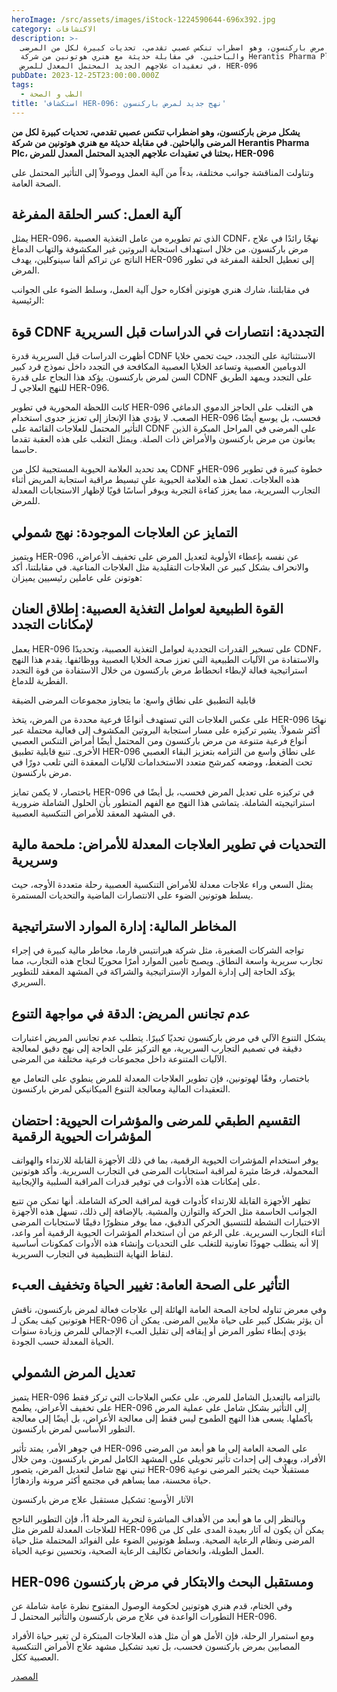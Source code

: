 ```yaml
---
heroImage: /src/assets/images/iStock-1224590644-696x392.jpg
category: الاكتشافات
description: >-
  يشكل مرض باركنسون، وهو اضطراب تنكس عصبي تقدمي، تحديات كبيرة لكل من المرضى
  والباحثين. في مقابلة حديثة مع هنري هوتونين من شركة Herantis Pharma Plc، بحثنا
  في تعقيدات علاجهم الجديد المحتمل المعدل للمرض، HER-096
pubDate: 2023-12-25T23:00:00.000Z
tags:
  - الطب و الصحة
title: 'استكشاف HER-096: نهج جديد لمرض باركنسون'
---
```


**يشكل مرض باركنسون، وهو اضطراب تنكس عصبي تقدمي، تحديات كبيرة لكل من المرضى والباحثين. في مقابلة حديثة مع هنري هوتونين من شركة Herantis Pharma Plc، بحثنا في تعقيدات علاجهم الجديد المحتمل المعدل للمرض، HER-096**

وتناولت المناقشة جوانب مختلفة، بدءاً من آلية العمل ووصولاً إلى التأثير المحتمل على الصحة العامة.

## آلية العمل: كسر الحلقة المفرغة

يمثل HER-096، الذي تم تطويره من عامل التغذية العصبية CDNF، نهجًا رائدًا في علاج مرض باركنسون. من خلال استهداف استجابة البروتين غير المكشوفة والتهاب الدماغ الناتج عن تراكم ألفا سينوكلين، يهدف HER-096 إلى تعطيل الحلقة المفرغة في تطور المرض.

في مقابلتنا، شارك هنري هوتونن أفكاره حول آلية العمل، وسلط الضوء على الجوانب الرئيسية:

## قوة CDNF التجددية: انتصارات في الدراسات قبل السريرية

أظهرت الدراسات قبل السريرية قدرة CDNF الاستثنائية على التجدد، حيث تحمي خلايا الدوبامين العصبية وتساعد الخلايا العصبية المكافحة في التجدد داخل نموذج قرد كبير السن لمرض باركنسون. يؤكد هذا النجاح على قدرة CDNF على التجدد ويمهد الطريق للنهج العلاجي لـ HER-096.

كانت اللحظة المحورية في تطوير HER-096 هي التغلب على الحاجز الدموي الدماغي الصعب. لا يؤدي هذا الإنجاز إلى تعزيز جدوى استخدام HER-096 فحسب، بل يوسع أيضًا التأثير المحتمل للعلاجات القائمة على CDNF على المرضى في المراحل المبكرة الذين يعانون من مرض باركنسون والأمراض ذات الصلة. ويمثل التغلب على هذه العقبة تقدما حاسما.

يعد تحديد العلامة الحيوية المستجيبة لكل من CDNF وHER-096 خطوة كبيرة في تطوير هذه العلاجات. تعمل هذه العلامة الحيوية على تبسيط مراقبة استجابة المريض أثناء التجارب السريرية، مما يعزز كفاءة التجربة ويوفر أساسًا قويًا لإظهار الاستجابات المعدلة للمرض.

## التمايز عن العلاجات الموجودة: نهج شمولي

ويتميز HER-096 عن نفسه بإعطاء الأولوية لتعديل المرض على تخفيف الأعراض، والانحراف بشكل كبير عن العلاجات التقليدية مثل العلاجات المناعية. في مقابلتنا، أكد هوتونن على عاملين رئيسيين يميزان:

## القوة الطبيعية لعوامل التغذية العصبية: إطلاق العنان لإمكانات التجدد

يعمل HER-096 على تسخير القدرات التجددية لعوامل التغذية العصبية، وتحديدًا CDNF، والاستفادة من الآليات الطبيعية التي تعزز صحة الخلايا العصبية ووظائفها. يقدم هذا النهج استراتيجية فعالة لإبطاء انحطاط مرض باركنسون من خلال الاستفادة من قوة التجدد الفطرية للدماغ.

قابلية التطبيق على نطاق واسع: ما يتجاوز مجموعات المرضى الضيقة

على عكس العلاجات التي تستهدف أنواعًا فرعية محددة من المرض، يتخذ HER-096 نهجًا أكثر شمولاً. يشير تركيزه على مسار استجابة البروتين المكشوف إلى فعالية محتملة عبر أنواع فرعية متنوعة من مرض باركنسون ومن المحتمل أيضًا أمراض التنكس العصبي الأخرى. تنبع قابلية تطبيق HER-096 على نطاق واسع من التزامه بتعزيز البقاء العصبي تحت الضغط، ووضعه كمرشح متعدد الاستخدامات للآليات المعقدة التي تلعب دورًا في مرض باركنسون.

باختصار، لا يكمن تمايز HER-096 في تركيزه على تعديل المرض فحسب، بل أيضًا في استراتيجيته الشاملة. يتماشى هذا النهج مع الفهم المتطور بأن الحلول الشاملة ضرورية في المشهد المعقد للأمراض التنكسية العصبية.

## التحديات في تطوير العلاجات المعدلة للأمراض: ملحمة مالية وسريرية

يمثل السعي وراء علاجات معدلة للأمراض التنكسية العصبية رحلة متعددة الأوجه، حيث يسلط هوتونين الضوء على الانتصارات الماضية والتحديات المستمرة.

## المخاطر المالية: إدارة الموارد الاستراتيجية

تواجه الشركات الصغيرة، مثل شركة هيرانتيس فارما، مخاطر مالية كبيرة في إجراء تجارب سريرية واسعة النطاق. ويصبح تأمين الموارد أمرًا محوريًا لنجاح هذه التجارب، مما يؤكد الحاجة إلى إدارة الموارد الإستراتيجية والشراكة في المشهد المعقد للتطوير السريري.

## عدم تجانس المريض: الدقة في مواجهة التنوع

يشكل التنوع الآلي في مرض باركنسون تحديًا كبيرًا. يتطلب عدم تجانس المريض اعتبارات دقيقة في تصميم التجارب السريرية، مع التركيز على الحاجة إلى نهج دقيق لمعالجة الآليات المتنوعة داخل مجموعات فرعية مختلفة من المرضى.

باختصار، وفقًا لهوتونين، فإن تطوير العلاجات المعدلة للمرض ينطوي على التعامل مع التعقيدات المالية ومعالجة التنوع الميكانيكي لمرض باركنسون.

## التقسيم الطبقي للمرضى والمؤشرات الحيوية: احتضان المؤشرات الحيوية الرقمية

يوفر استخدام المؤشرات الحيوية الرقمية، بما في ذلك الأجهزة القابلة للارتداء والهواتف المحمولة، فرصًا مثيرة لمراقبة استجابات المرضى في التجارب السريرية. وأكد هوتونين على إمكانات هذه الأدوات في توفير قدرات المراقبة السلبية والإيجابية.

تظهر الأجهزة القابلة للارتداء كأدوات قوية لمراقبة الحركة الشاملة. أنها تمكن من تتبع الجوانب الحاسمة مثل الحركة والتوازن والمشية. بالإضافة إلى ذلك، تسهل هذه الأجهزة الاختبارات النشطة للتنسيق الحركي الدقيق، مما يوفر منظورًا دقيقًا لاستجابات المرضى أثناء التجارب السريرية. على الرغم من أن استخدام المؤشرات الحيوية الرقمية أمر واعد، إلا أنه يتطلب جهودًا تعاونية للتغلب على التحديات وإنشاء هذه الأدوات كمكونات أساسية لنقاط النهاية التنظيمية في التجارب السريرية.

## التأثير على الصحة العامة: تغيير الحياة وتخفيف العبء

وفي معرض تناوله لحاجة الصحة العامة الهائلة إلى علاجات فعالة لمرض باركنسون، ناقش هوتونين كيف يمكن لـ HER-096 أن يؤثر بشكل كبير على حياة ملايين المرضى. يمكن أن يؤدي إبطاء تطور المرض أو إيقافه إلى تقليل العبء الإجمالي للمرض وزيادة سنوات الحياة المعدلة حسب الجودة.

## تعديل المرض الشمولي

يتميز HER-096 بالتزامه بالتعديل الشامل للمرض. على عكس العلاجات التي تركز فقط على تخفيف الأعراض، يطمح HER-096 إلى التأثير بشكل شامل على عملية المرض بأكملها. يسعى هذا النهج الطموح ليس فقط إلى معالجة الأعراض، بل أيضًا إلى معالجة التطور الأساسي لمرض باركنسون.

في جوهر الأمر، يمتد تأثير HER-096 على الصحة العامة إلى ما هو أبعد من المرضى الأفراد، ويهدف إلى إحداث تأثير تحويلي على المشهد الكامل لمرض باركنسون. ومن خلال تبني نهج شامل لتعديل المرض، يتصور HER-096 مستقبلًا حيث يختبر المرضى نوعية حياة محسنة، مما يساهم في مجتمع أكثر مرونة وازدهارًا.

الآثار الأوسع: تشكيل مستقبل علاج مرض باركنسون

وبالنظر إلى ما هو أبعد من الأهداف المباشرة لتجربة المرحلة 1أ، فإن التطوير الناجح للعلاجات المعدلة للمرض مثل HER-096 يمكن أن يكون له آثار بعيدة المدى على كل من المرضى ونظام الرعاية الصحية. وسلط هوتونين الضوء على الفوائد المحتملة مثل حياة العمل الطويلة، وانخفاض تكاليف الرعاية الصحية، وتحسين نوعية الحياة.

## HER-096 ومستقبل البحث والابتكار في مرض باركنسون

وفي الختام، قدم هنري هوتونين لحكومة الوصول المفتوح نظرة عامة شاملة عن التطورات الواعدة في علاج مرض باركنسون والتأثير المحتمل لـ HER-096.

ومع استمرار الرحلة، فإن الأمل هو أن مثل هذه العلاجات المبتكرة لن تغير حياة الأفراد المصابين بمرض باركنسون فحسب، بل تعيد تشكيل مشهد علاج الأمراض التنكسية العصبية ككل.

[المصدر](https://www.openaccessgovernment.org/article/exploring-her-096-a-novel-approach-to-parkinsons-disease/170955/)
